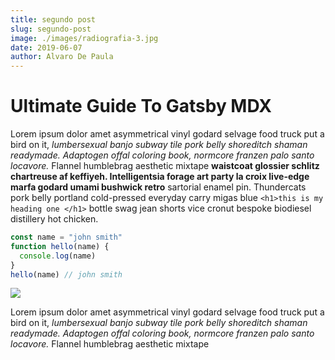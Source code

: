 ```yaml
---
title: segundo post
slug: segundo-post
image: ./images/radiografia-3.jpg
date: 2019-06-07
author: Alvaro De Paula
---
```



# Ultimate Guide To Gatsby MDX

Lorem ipsum dolor amet asymmetrical vinyl godard selvage food truck put a bird on it, _lumbersexual banjo subway tile pork belly shoreditch shaman readymade. Adaptogen offal coloring book, normcore franzen palo santo locavore._ Flannel humblebrag aesthetic mixtape **waistcoat glossier schlitz chartreuse af keffiyeh. Intelligentsia forage art party la croix live-edge marfa godard umami bushwick retro** sartorial enamel pin.
Thundercats pork belly portland cold-pressed everyday carry migas blue
`<h1>this is my heading one </h1>`
bottle swag jean shorts vice cronut bespoke biodiesel distillery hot chicken.

<Counter />

<div className="code">

```javascript
const name = "john smith"
function hello(name) {
  console.log(name)
}
hello(name) // john smith
```

</div>

<div className="post-image">

![](./images/radiografia-3.jpg)

</div>

Lorem ipsum dolor amet asymmetrical vinyl godard selvage food truck put a bird on it, _lumbersexual banjo subway tile pork belly shoreditch shaman readymade. Adaptogen offal coloring book, normcore franzen palo santo locavore._ Flannel humblebrag aesthetic mixtape

